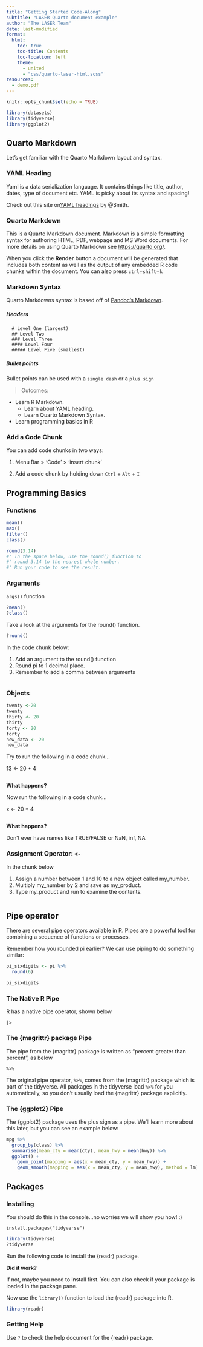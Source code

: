 ```yaml
---
title: "Getting Started Code-Along" 
subtitle: "LASER Quarto document example"
author: "The LASER Team"
date: last-modified
format:
  html:
    toc: true
    toc-title: Contents
    toc-location: left
    theme: 
      - united
      - "css/quarto-laser-html.scss"
resources:
  - demo.pdf
---
```


```r
knitr::opts_chunk$set(echo = TRUE)

library(datasets)
library(tidyverse)
library(ggplot2)
```
## Quarto Markdown

Let's get familiar with the Quarto Markdown layout and syntax.

### YAML Heading

Yaml is a data serialization language. It contains things like title, author,
dates, type of document etc. YAML is picky about its syntax and spacing!

Check out this site on[YAML
headings](https://zsmith27.github.io/rmarkdown_crash-course/lesson-4-yaml-headers.html)
by @Smith.

### Quarto Markdown

This is a Quarto Markdown document. Markdown is a simple formatting syntax
for authoring HTML, PDF, webpage and MS Word documents. For more details
on using Quarto Markdown see <https://quarto.org/>.

When you click the **Render** button a document will be generated that
includes both content as well as the output of any embedded R code
chunks within the document. You can also press `ctrl`+`shift`+`k`

### Markdown Syntax

Quarto Markdowns syntax is based off of [Pandoc's
Markdown](https://pandoc.org/MANUAL.html).

##### Headers

      # Level One (largest)
      ## Level Two
      ### Level Three
      #### Level Four
      ##### Level Five (smallest)

##### Bullet points

Bullet points can be used with a `single dash` or a `plus sign`

> Outcomes:

-   Learn R Markdown.
    -   Learn about YAML heading.
    -   Learn Quarto Markdown Syntax.
-   Learn programming basics in R

### Add a Code Chunk

You can add code chunks in two ways:

1.  Menu Bar \> 'Code' \> 'insert chunk'

2.  Add a code chunk by holding down `Ctrl` + `Alt` + `I`


## Programming Basics


### Functions 
```r
mean()
max()
filter()
class()
```


```r
round(3.14)
#' In the space below, use the round() function to 
#' round 3.14 to the nearest whole number.
#' Run your code to see the result. 

```

### Arguments 

`args()` function 

```r
?mean()
?class()

```

Take a look at the arguments for the round() function. 

```r
?round()
```


In the code chunk below:

1. Add an argument to the round() function 
2. Round pi to 1 decimal place. 
3. Remember to add a comma between arguments


```r

```

### Objects 


```r
twenty <-20
twenty
thirty <- 20
thirty
forty <- 20
forty
new_data <- 20
new_data


```

Try to run the following in a code chunk...

13 <- 20 * 4

```r

```

**What happens?**

Now run the following in a code chunk...

x <- 20 * 4

```r

```


**What happens?**

Don't ever have names like TRUE/FALSE or NaN, inf, NA

###  Assignment Operator: `<-`

In the chunk below

1. Assign a number between 1 and 10 to a new object called my_number.
2. Multiply my_number by 2 and save as my_product. 
3. Type my_product and run to examine the contents. 

```r

```


## Pipe operator

There are several pipe operators available in R. Pipes are a powerful tool for combining a sequence of functions or processes. 

Remember how you rounded pi earlier? We can use piping to do something similar:

```r
pi_sixdigits <- pi %>%  
  round(6)

pi_sixdigits
```


### The Native R Pipe

 R has a native pipe operator, shown below
 
 `|>`

### The {magrittr} package Pipe

The pipe from the {magrittr} package is written as "percent greater than percent", as below

 `%>%`

The original pipe operator, `%>%`, comes from the {magrittr} package which is part of the tidyverse. All packages in the tidyverse load `%>%` for you automatically, so you don’t usually load the {magrittr} package explicitly.


### The {ggplot2} Pipe

The {ggplot2} package uses the plus sign as a pipe. We'll learn more about this later, but you can 
see an example below:

```r
mpg %>% 
  group_by(class) %>%  
  summarise(mean_cty = mean(cty), mean_hwy = mean(hwy)) %>%  
  ggplot() +
    geom_point(mapping = aes(x = mean_cty, y = mean_hwy)) +
    geom_smooth(mapping = aes(x = mean_cty, y = mean_hwy), method = lm) 

```


## Packages 

### Installing

You should do this in the console...no worries we will show you how! :)


`install.packages("tidyverse")`


```r
library(tidyverse)
?tidyverse

```

Run the following code to install the {readr} package. 


**Did it work?**

If not, maybe you need to install first. You can also check if your package is loaded in the package pane.

Now use the `library()` function to load the {readr} package into R.

```r
library(readr)

```

### Getting Help

Use `?` to check the help document for the {readr} package.

```r

```




